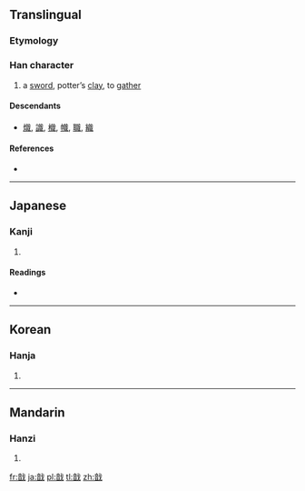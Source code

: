 ==Translingual==

===Etymology===
{{Han compound|音|戈|ls=ic}}

===Han character===
{{Han char|rn=62|rad=戈|as=09|sn=13|four=0365<sub>0</sub>|canj=卜日戈 (YAI)}}

# a [[sword]], potter’s [[clay]], to [[gather]]

====Descendants====
* [[熾]], [[識]], [[樴]], [[幟]], [[職]], [[織]]

====References====
* {{Han ref|kx=0413.160|dkj=11615|dj=0756.100|hdz=21409.040|uh=6220|ud=25120|bh=DD72|bd=56690}}

----

==Japanese==

===Kanji===
{{ja-kanji|grade=|rs=戈09}}

# {{defn|lang=ja|sort=戈09}}

====Readings====
* {{ja-readings|on=[[しょく]] (shoku), [[しき]] (shiki), [[し]] (shi)|kun=}}

----

==Korean==

===Hanja===
{{ko-hanja|hangeul=[[시]]|eumhun=|rv=si|mr=si|y=si}}

# {{defn|lang=ko|sort=戈09}}

----

==Mandarin==

===Hanzi===
{{cmn-hanzi|pin=[[shì]] ([[shi4]])|wg=shih<sup>4</sup>}}

# {{defn|lang=cmn|sort=戈09}}

[[fr:戠]]
[[ja:戠]]
[[pl:戠]]
[[tl:戠]]
[[zh:戠]]